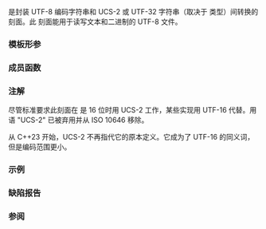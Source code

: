 {{cpp/title|codecvt_utf8}}
{{cpp/locale/navbar}}
{{ddcl|header=codecvt|since=c++11|deprecated=c++17|removed=c++26|1=
template&lt;
    class Elem,
    unsigned long Maxcode = 0x10ffff,
    std::codecvt_mode Mode = (std::codecvt_mode)0 &gt;
class codecvt_utf8
    : public std::codecvt&lt;Elem, char, std::mbstate_t&gt;;
}}

{{tt|std::codecvt_utf8}} 是封装 UTF-8 编码字符串和 UCS-2 或 UTF-32 字符串（取决于 {{tt|Elem}} 类型）间转换的 {{lc|std::codecvt}} 刻面。此 {{lc|std::codecvt}} 刻面能用于读写文本和二进制的 UTF-8 文件。

{{rrev|since=c++23|
UCS-2 和 UTF-16 是相同的编码，区别是前者只能编码范围 U+0000-U+FFFF（基础多语言平面）中的标量。
}}

===模板形参===
{{par begin}}
{{par|Elem|{{c/core|char16_t}}、{{c/core|char32_t}} 或 {{c/core|wchar_t}} 之一}}
{{par|Maxcode|此刻面将读写而无错误的最大 {{tt|Elem}} 值}}
{{par|Mode|{{lc|std::codecvt_mode}} 类型常量}}
{{par end}} 

===成员函数===
{{dsc begin}}
{{dsc mem ctor|cpp/locale/codecvt_utf8|inlinemem=true|构造新的 {{tt|codecvt_utf8}} 刻面}}
{{dsc mem dtor|cpp/locale/codecvt_utf8|inlinemem=true|销毁 {{tt|codecvt_utf8}} 刻面}}
{{dsc end}}

{{member|{{small|std::codecvt_utf8::}}codecvt_utf8|
{{dcl begin}}
{{dcl|1=
explicit codecvt_utf8( std::size_t refs = 0 );
}}
{{dcl end}}

构造新的 {{tt|std::codecvt_utf8}} 刻面，传递初始引用计数 {{c|refs}} 给基类。

===参数===
{{par begin}}
{{par|refs|链接到该刻面的引用数}}
{{par end}}
}}

{{member|{{small|std::codecvt_utf8::}}~codecvt_utf8|
{{dcl begin}}
{{dcl|1=
~codecvt_utf8();
}}
{{dcl end}}

销毁刻面。与本地环境管理的刻面不同，此刻面的析构函数是公开的。
}}

{{cpp/locale/codecvt/inherit}}
{{cpp/locale/codecvt_base/inherit}}

===注解===
尽管标准要求此刻面在 {{tt|Elem}} 是 16 位时用 UCS-2 工作，某些实现用 UTF-16 代替。用语 "UCS-2" 已被弃用并从 ISO 10646 移除。

从 C++23 开始，UCS-2 不再指代它的原本定义。它成为了 UTF-16 的同义词，但是编码范围更小。

===示例===
{{example
|下例示例演示 UCS-2/UTF-8 间和 UTF-16/UTF-8 间转换的差异：字符串中的字符不是合法的 UCS-2 字符。
|code=
#include &lt;codecvt&gt;
#include &lt;cstdint&gt;
#include &lt;iostream&gt;
#include &lt;locale&gt;
#include &lt;string&gt;

int main()
{
    // UTF-8 数据。字符 U+1d10b（segno 音符）不在 UCS-2 中
    std::string utf8 = "z\u6c34\U0001d10b";
    
    // UTF-8 / UTF-16 标准转换刻面
    std::wstring_convert&lt;std::codecvt_utf8_utf16&lt;char16_t&gt;, char16_t&gt; utf16conv;
    std::u16string utf16 = utf16conv.from_bytes(utf8);
    std::cout &lt;&lt; "UTF-16 转换产生了 " &lt;&lt; utf16.size() &lt;&lt; " 个代码单元：\n";
              &lt;&lt; std::showbase &lt;&lt; std::hex;
    for (char16_t c : utf16)
        std::cout &lt;&lt; static_cast&lt;std::uint16_t&gt;(c) &lt;&lt; ' ';
    
    // UTF-8 / UCS-2 标准转换刻面
    std::wstring_convert&lt;std::codecvt_utf8&lt;char16_t&gt;, char16_t&gt; ucs2conv;
    try
    {
        std::u16string ucs2 = ucs2conv.from_bytes(utf8);
    }
    catch(const std::range_error&amp; e)
    {
        std::u16string ucs2 = ucs2conv.from_bytes(utf8.substr(0, ucs2conv.converted()));
        std::cout &lt;&lt; "\nUCS-2 在产生 " &lt;&lt; std::dec &lt;&lt; ucs2.size() &lt;&lt; " 个字符后失败：\n";
                  &lt;&lt; std::showbase &lt;&lt; std::hex;
        for (char16_t c : ucs2)
            std::cout &lt;&lt; static_cast&lt;std::uint16_t&gt;(c) &lt;&lt; ' ';
        std::cout &lt;&lt; '\n';
    }
}
|output=
UTF-16 转换产生了 4 个代码单元：
0x7a 0x6c34 0xd834 0xdd0b
UCS-2 在产生 2 个字符后失败：
0x7a 0x6c34
}}

===缺陷报告===
{{dr list begin}}
{{dr list item|wg=lwg|dr=2229|std=C++98|before=未指定构造函数和析构函数|after=指定它们}}
{{dr list end}}

===参阅===
{{cpp/locale/unicode string conversions}}
{{dsc begin}}
{{dsc inc|cpp/locale/dsc codecvt}}
{{dsc inc|cpp/locale/dsc codecvt_mode}}
{{dsc inc|cpp/locale/dsc codecvt_utf16}}
{{dsc inc|cpp/locale/dsc codecvt_utf8_utf16}}
{{dsc end}}

{{langlinks|de|en|es|fr|it|ja|pt|ru}}